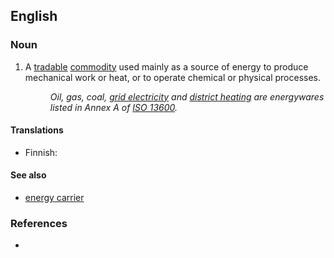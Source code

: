 ==English==

===Noun===
{{en-noun}}

# A [[tradable]] [[commodity]] used mainly as a source of energy to produce mechanical work or heat, or to operate chemical or physical processes.
#: ''Oil, gas, coal, [[grid electricity]] and [[district heating]] are energywares listed in Annex A of [[w:ISO 13600|ISO 13600]].''

====Translations====
{{trans-top|tradable commodity}}
* Finnish: {{t|fi|kaupallinen}} {{t|fi|energianlähde}}
{{trans-mid}}
{{trans-bottom}}

====See also====
* [[energy carrier]]

===References===
*